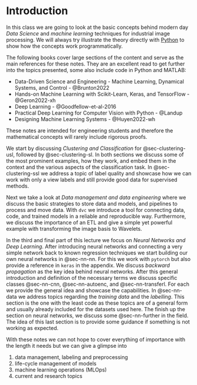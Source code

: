 # Introduction {.unnumbered}

In this class we are going to look at the basic concepts behind modern day _Data Science_ and _machine learning_ techniques for industrial image processing.
We will always try illustrate the theory directly with [Python](https://www.python.org/) to show how the concepts work programmatically.

The following books cover large sections of the content and serve as the main references for these notes.
They are an excellent read to get further into the topics presented, some also include code in Python and MATLAB:

- Data-Driven Science and Engineering - Machine Learning, Dynamical Systems, and Control - @Brunton2022
- Hands-on Machine Learning with Scikit-Learn, Keras, and TensorFlow - @Geron2022-xh
- Deep Learning - @Goodfellow-et-al-2016
- Practical Deep Learning for Computer Vision with Python - @Landup
- Designing Machine Learning Systems - @Huyen2022-wh


These notes are intended for engineering students and therefore the mathematical concepts will rarely include rigorous proofs.

We start by discussing _Clustering and Classification_ for @sec-clustering-usl, followed by @sec-clustering-sl.
In both sections we discuss some of the most prominent examples, how they work, and embed them in the context and the various aspects of the classification task. 
In @sec-clustering-ssl we address a topic of label quality and showcase how we can work with only a view labels and still provide good data for supervised methods. 

Next we take a look at _Data management and data engineering_ where we discuss the basic strategies to store data and models, and pipelines to process and move data. 
With `dvc` we introduce a tool for connecting data, code, and trained models in a reliable and reproducible way.
Furthermore, we discuss the importance of an ETL and give a simple yet powerful example with transforming the image basis to Wavelets.

In the third and final part of this lecture we focus on _Neural Networks and Deep Learning_.
After introducing neural networks and connecting a very simple network back to known regression techniques we start building our own neural networks in @sec-nn-nn.
For this we work with `pytorch` but also provide a reference in `keras` in the appendix.
We discuss _backward propagation_ as the key idea behind neural networks. 
After this general introduction and definition of the necessary terms we discuss specific classes @sec-nn-cnn, @sec-nn-autoenc, and @sec-nn-transferl.
For each we provide the general idea and showcase the capabilities.
In @sec-nn-data we address topics regarding the _training data_ and the _labelling_.
This section is the one with the least code as these topics are of a general form and usually already included for the datasets used here.
The finish up the section on neural networks, we discuss some @sec-nn-further in the field.
The idea of this last section is to provide some guidance if something is not working as expected. 

With these notes we can not hope to cover everything of importance with the length it needs but we can give a glimpse into

1. data management, labeling and preprocessing
1. life-cycle management of models
1. machine learning operations (MLOps)
1. current and research topics
